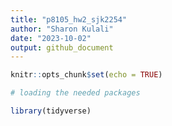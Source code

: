 ```yaml
---
title: "p8105_hw2_sjk2254"
author: "Sharon Kulali"
date: "2023-10-02"
output: github_document
---
```


```r
knitr::opts_chunk$set(echo = TRUE)

# loading the needed packages

library(tidyverse)
```


